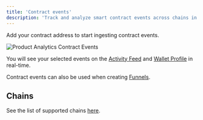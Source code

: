 ```yaml
---
title: 'Contract events'
description: 'Track and analyze smart contract events across chains in real-time.'
---
```


Add your contract address to start ingesting contract events. 

<Frame caption="Formo makes decoding onchain activity easy.">
	<img src="/images/product-analytics-contract-events.png" alt="Product Analytics Contract Events" />
</Frame>

You will see your selected events on the [Activity Feed](/features/product-analytics/activity) and [Wallet Profile](/features/wallet-intelligence/wallet-profiles) in real-time. 

Contract events can also be used when creating [Funnels](/features/product-analytics/funnels).

## Chains

See the list of supported chains [here](/chains/overview).